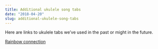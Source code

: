 ```yaml
---
title: Additional ukulele song tabs
date: "2018-04-20"
slug: additional-ukulele-song-tabs
---
```


Here are links to ukulele tabs we've used in the past or might in the future.

[Rainbow connection](/tabs/Rainbow connection.pdf)